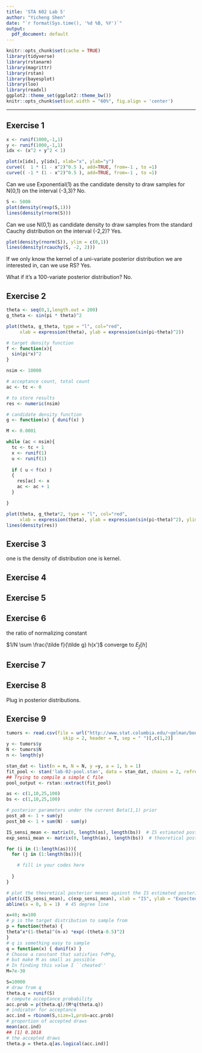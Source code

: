 ```yaml
---
title: 'STA 602 Lab 5'
author: "Yicheng Shen"
date: "`r format(Sys.time(), '%d %B, %Y')`"
output:
  pdf_document: default
---
```


```r
knitr::opts_chunk$set(cache = TRUE)
library(tidyverse)
library(rstanarm)
library(magrittr)
library(rstan)
library(bayesplot)
library(loo)
library(readxl)
ggplot2::theme_set(ggplot2::theme_bw())
knitr::opts_chunk$set(out.width = "60%", fig.align = 'center')
```

***

## Exercise 1

```r
x <- runif(1000,-1,1)
y <- runif(1000,-1,1)
idx <- (x^2 + y^2 < 1)

plot(x[idx], y[idx], xlab="x", ylab="y")
curve((  1 * (1 - x^2)^0.5 ), add=TRUE, from=-1 , to =1)
curve(( -1 * (1 - x^2)^0.5 ), add=TRUE, from=-1 , to =1)
```

Can we use Exponential(1) as the candidate density to draw samples for N(0,1) on the interval (-3,3)? No. 
```r
S <- 5000
plot(density(rexp(S,1)))
lines(density(rnorm(S)))
```
Can we use N(0,1) as candidate density to draw samples from the standard Cauchy distribution on the interval (-2,2)? Yes.

```r
plot(density(rnorm(S)), ylim = c(0,1))
lines(density(rcauchy(S, -2, 2)))
```

If we only know the kernel of a uni-variate posterior distribution we are interested in, can we use RS? Yes. 

What if it’s a 100-variate posterior distribution? No. 


## Exercise 2

```r
theta <- seq(0,1,length.out = 200)
g_theta <- sin(pi * theta)^2

plot(theta, g_theta, type = "l", col="red",
     xlab = expression(theta), ylab = expression(sin(pi~theta)^2))
```

```r
# target density function
f <- function(x){
  sin(pi*x)^2
}

nsim <- 10000

# acceptance count, total count
ac <- tc <- 0

# to store results
res <- numeric(nsim)

# candidate density function
g <- function(x) { dunif(x) }

M <- 0.0001 

while (ac < nsim){
  tc <- tc + 1
  x <- runif(1)
  u <- runif(1)
  
  if ( u < f(x) )
  {
    res[ac] <- x
    ac <- ac + 1
  }

}
```

```r
plot(theta, g_theta*2, type = "l", col="red",
     xlab = expression(theta), ylab = expression(sin(pi~theta)^2), ylim = c(0,2))
lines(density(res))
```


## Exercise 3

one is the density of distribution one is kernel. 

## Exercise 4



## Exercise 5



## Exercise 6


the ratio of normalizing constant

$1/N \sum \frac{\tilde f}{\tilde g} h(x')$ converge to $E_f [h]$


## Exercise 7


## Exercise 8


Plug in posterior distributions.




## Exercise 9


```r
tumors <- read.csv(file = url("http://www.stat.columbia.edu/~gelman/book/data/rats.asc"),
                     skip = 2, header = T, sep = " ")[,c(1,2)]
y <- tumors$y
N <- tumors$N
n <- length(y)

stan_dat <- list(n = n, N = N, y =y, a = 1, b = 1)
fit_pool <- stan('lab-02-pool.stan', data = stan_dat, chains = 2, refresh = 0)
## Trying to compile a simple C file
pool_output <- rstan::extract(fit_pool)
```


```r
as <- c(1,10,25,100)
bs <- c(1,10,25,100)

# posterior parameters under the current Beta(1,1) prior
post_a0 <- 1 + sum(y)
post_b0 <- 1 + sum(N) - sum(y)

IS_sensi_mean <- matrix(0, length(as), length(bs))  # IS estimated posterior mean
exp_sensi_mean <- matrix(0, length(as), length(bs))  # theoretical posterior mean

for (i in (1:length(as))){
  for (j in (1:length(bs))){

    # fill in your codes here
    
  }
}

# plot the theoretical posterior means against the IS estimated posterior means
plot(c(IS_sensi_mean), c(exp_sensi_mean), xlab = "IS", ylab = "Expected")
abline(a = 0, b = 1)  # 45 degree line
```



```r
x=40; n=100
# p is the target distribution to sample from
p = function(theta) {
theta^x*(1-theta)^(n-x) *exp(-(theta-0.5)^2)
}
# q is something easy to sample
q = function(x) { dunif(x) }
# Choose a constant that satisfies f<M*g,
# but make M as small as possible
# In finding this value I ``cheated''
M=7e-30
```

```r
S=10000
# draw from q
theta.q = runif(S)
# compute acceptance probability
acc.prob = p(theta.q)/(M*q(theta.q))
# indicator for acceptance
acc.ind = rbinom(S,size=1,prob=acc.prob)
# proportion of accepted draws
mean(acc.ind)
## [1] 0.1018
# the accepted draws
theta.p = theta.q[as.logical(acc.ind)]
```

